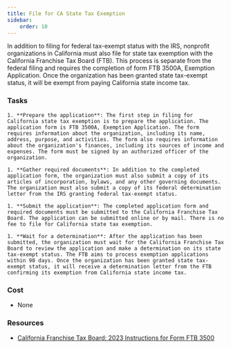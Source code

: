```yaml
---
title: File for CA State Tax Exemption
sidebar:
    order: 10
---
```


In addition to filing for federal tax-exempt status with the IRS, nonprofit organizations in California must also file for state tax exemption with the California Franchise Tax Board (FTB). This process is separate from the federal filing and requires the completion of form FTB 3500A, Exemption Application. Once the organization has been granted state tax-exempt status, it will be exempt from paying California state income tax.

### Tasks

<Steps>

    1. **Prepare the application**: The first step in filing for California state tax exemption is to prepare the application. The application form is FTB 3500A, Exemption Application. The form requires information about the organization, including its name, address, purpose, and activities. The form also requires information about the organization's finances, including its sources of income and expenses. The form must be signed by an authorized officer of the organization.

    1. **Gather required documents**: In addition to the completed application form, the organization must also submit a copy of its articles of incorporation, bylaws, and any other governing documents. The organization must also submit a copy of its federal determination letter from the IRS granting federal tax-exempt status.

    1. **Submit the application**: The completed application form and required documents must be submitted to the California Franchise Tax Board. The application can be submitted online or by mail. There is no fee to file for California state tax exemption.

    1. **Wait for a determination**: After the application has been submitted, the organization must wait for the California Franchise Tax Board to review the application and make a determination on its state tax-exempt status. The FTB aims to process exemption applications within 90 days. Once the organization has been granted state tax-exempt status, it will receive a determination letter from the FTB confirming its exemption from California state income tax.

</Steps>

### Cost

- None

### Resources

- [California Franchise Tax Board: 2023 Instructions for Form FTB 3500](https://www.ftb.ca.gov/forms/misc/3500-booklet.html)

